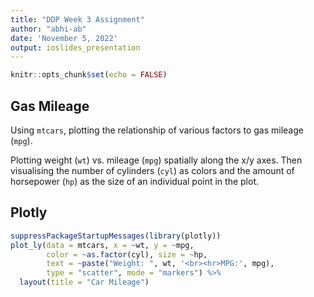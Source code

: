 ```yaml
---
title: "DDP Week 3 Assignment"
author: "abhi-ab"
date: 'November 5, 2022'
output: ioslides_presentation
---
```


```r
knitr::opts_chunk$set(echo = FALSE)
```

## Gas Mileage

Using `mtcars`, plotting the relationship of various factors to gas mileage (`mpg`).

Plotting weight (`wt`) vs. mileage (`mpg`) spatially along the x/y axes. Then visualising the number of cylinders (`cyl`) as colors and the amount of horsepower (`hp`) as the size of an individual point in the plot.

## Plotly 

```r
suppressPackageStartupMessages(library(plotly))
plot_ly(data = mtcars, x = ~wt, y = ~mpg, 
        color = ~as.factor(cyl), size = ~hp,
        text = ~paste("Weight: ", wt, '<br><hr>MPG:', mpg),
        type = "scatter", mode = "markers") %>%
  layout(title = "Car Mileage")
``` 
